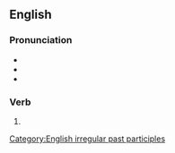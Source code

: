 ==English==

===Pronunciation===
* {{IPA|/ˈʃeɪkən/|lang=en}}
* {{audio|en-us-shaken.ogg|Audio (US)|lang=en}}
* {{rhymes|eɪkən|lang=en}}

===Verb===
{{head|en|past participle}}

# {{past participle of|shake|lang=en|nocat=1}}

[[Category:English irregular past participles]]
